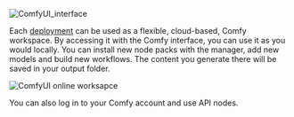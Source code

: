 ![ComfyUI_interface](/public/comfyui_interface.webp)

Each [deployment](/deployments/description) can be used as a flexible, cloud-based, Comfy workspace. By accessing it with the Comfy interface, you can use it as you would locally. You can install new node packs with the manager, add new models and build new workflows. The content you generate there will be saved in your output folder. 

![ComfyUI online worksapce](/public/comfyui_online_workspace.webp)

You can also log in to your Comfy account and use API nodes.
